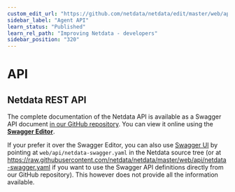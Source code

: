 ```yaml
---
custom_edit_url: "https://github.com/netdata/netdata/edit/master/web/api/README.md"
sidebar_label: "Agent API"
learn_status: "Published"
learn_rel_path: "Improving Netdata - developers"
sidebar_position: "320"
---
```



# API

## Netdata REST API

The complete documentation of the Netdata API is available as a Swagger API document [in our GitHub repository](https://raw.githubusercontent.com/netdata/netdata/master/web/api/netdata-swagger.yaml). You can view it online using the **[Swagger Editor](https://editor.swagger.io/?url=https://raw.githubusercontent.com/netdata/netdata/master/web/api/netdata-swagger.yaml)**.

If your prefer it over the Swagger Editor, you can also use [Swagger UI](https://github.com/swagger-api/swagger-ui) by pointing at `web/api/netdata-swagger.yaml` in the Netdata source tree (or at https://raw.githubusercontent.com/netdata/netdata/master/web/api/netdata-swagger.yaml if you want to use the Swagger API definitions directly from our GitHub repository). This however does not provide all the information available.
